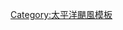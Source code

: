 {{Navbox
|name   = 五级太平洋飓风
|title  = [[五级太平洋飓风列表|五级太平洋飓风]]
|bodyclass = hlist
|group1 = 20世纪50年代
|list1  =
* [[颶風帕齊 (1959年)|白西（1959年）]]
|group2 = 20世纪70年代
|list2  =
* [[1973年飓风艾娃|伊娃（1973年）]]
|group3 = 20世纪90年代
|list3  =
* [[1994年飓风艾米利亚|艾蜜莉亞（1994年）]]
* [[1994年飓风吉尔玛|吉瑪（1994年）]]
* [[颶風約翰 (1994年)|約翰（1994年）]]
* [[1997年飓风吉列尔莫|圭勒摩（1997年）]]
* [[颶風琳達 (1997年)|琳達（1997年）]]
|group4 = 21世纪00年代
|list4  =
* [[2002年飓风依利达|艾莉妲（2002年）]]
* [[2002年飓风埃尔南|厄南（2002年）]]
* [[飓风肯纳|肯纳（2002年）]]
* [[颶風伊歐凱|伊歐佳（2006年）]]
* [[2009年飓风里克|瑞克（2009年）]]
|group5 = 21世纪10年代
|list5  =
* [[2010年飓风西莉亚|西莉亞（2010年）]]
* [[颶風瑪麗 (2014年)|瑪麗（2014年）]]
* [[颶風派翠莎|帕翠夏（2015年）]]
* [[2018年颶風萊恩|萊恩（2018年）]]
* [[颶風瓦拉卡|瓦拉卡（2018年）]]
* [[飓风威拉|威拉（2018年）]]
|below =
* ''' {{Icon|Category}} [[:Category:五级太平洋飓风]] '''
* ''' {{Icon|Portal}} [[Portal:热带气旋]]'''
}}<noinclude>
[[Category:太平洋颶風模板]]
</noinclude>